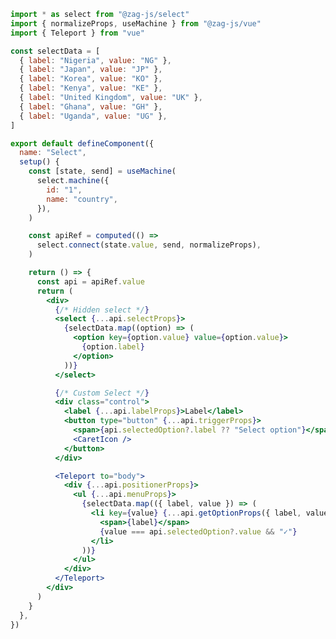 ```jsx
import * as select from "@zag-js/select"
import { normalizeProps, useMachine } from "@zag-js/vue"
import { Teleport } from "vue"

const selectData = [
  { label: "Nigeria", value: "NG" },
  { label: "Japan", value: "JP" },
  { label: "Korea", value: "KO" },
  { label: "Kenya", value: "KE" },
  { label: "United Kingdom", value: "UK" },
  { label: "Ghana", value: "GH" },
  { label: "Uganda", value: "UG" },
]

export default defineComponent({
  name: "Select",
  setup() {
    const [state, send] = useMachine(
      select.machine({
        id: "1",
        name: "country",
      }),
    )

    const apiRef = computed(() =>
      select.connect(state.value, send, normalizeProps),
    )

    return () => {
      const api = apiRef.value
      return (
        <div>
          {/* Hidden select */}
          <select {...api.selectProps}>
            {selectData.map((option) => (
              <option key={option.value} value={option.value}>
                {option.label}
              </option>
            ))}
          </select>

          {/* Custom Select */}
          <div class="control">
            <label {...api.labelProps}>Label</label>
            <button type="button" {...api.triggerProps}>
              <span>{api.selectedOption?.label ?? "Select option"}</span>
              <CaretIcon />
            </button>
          </div>

          <Teleport to="body">
            <div {...api.positionerProps}>
              <ul {...api.menuProps}>
                {selectData.map(({ label, value }) => (
                  <li key={value} {...api.getOptionProps({ label, value })}>
                    <span>{label}</span>
                    {value === api.selectedOption?.value && "✓"}
                  </li>
                ))}
              </ul>
            </div>
          </Teleport>
        </div>
      )
    }
  },
})
```
